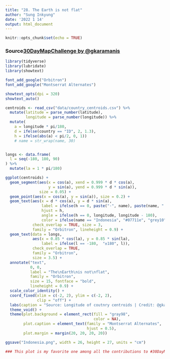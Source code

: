 ```yaml
---
title: "28. The Earth is not flat"
author: "Sung Inkyung"
date: '2022 1 14'
output: html_document
---
```


```r
knitr::opts_chunk$set(echo = TRUE)
```
### Source[30DayMapChallenge by @gkaramanis](https://github.com/gkaramanis/30DayMapChallenge/blob/main/2021/28-not-flat/28-not-flat-circle.R)
```r
library(tidyverse)
library(lubridate)
library(showtext)

font_add_google("Orbitron")
font_add_google("Montserrat Alternates")

showtext_opts(dpi = 320)
showtext_auto()
```


```r
centroids <- read_csv("data/country_centroids.csv") %>%
  mutate(latitude = parse_number(latitude),
         longitude = parse_number(longitude)) %>% 
  mutate(
    a = longitude * pi/180,
    d = ifelse(country == "ID", 2, 1.3),
    h = ifelse(abs(a) < pi/2, 0, 1))
    # name = str_wrap(name, 30)


longs <- data.frame(
  l = seq(-180, 180, 90)
) %>% 
  mutate(la = 1 * pi/180)
```


```r
ggplot(centroids) +
  geom_segment(aes(x = cos(a), xend = 0.999 * d * cos(a),
                   y = sin(a), yend = 0.999 * d * sin(a)),
               size = 0.05) +
  geom_point(aes(x = cos(a), y = sin(a)), size = 0.2) +
  geom_text(aes(x = d * cos(a), y = d * sin(a),
                label = ifelse(h == 0, paste("·", name), paste(name, "·")),
                hjust = h,
                angle = ifelse(h == 0, longitude, longitude - 180),
                color = ifelse(name == "Indonesia", "#07711e", "grey10")),
            check_overlap = TRUE, size = 3,
            family = "Orbitron", lineheight = 0.9) +
  geom_text(data = longs,
            aes(x = 0.85 * cos(la), y = 0.85 * sin(la),
                label = ifelse(l == -180,  "±180", l)),
            check_overlap = TRUE, 
            family = "Orbitron",
            size = 3.5) +
  annotate("text",
           0, 0,
           label = "The\nEarth\nis not\nflat",
           family = "Orbitron",
           size = 15, fontface = "bold",
           lineheight = 0.9) +
  scale_color_identity() +
  coord_fixed(xlim = c(-2, 2), ylim = c(-2, 2),
              clip = "off") +
  labs(caption = "Source: Longitude of coutnry centroids | Credit: @gkaramanis") +
  theme_void() +
  theme(plot.background = element_rect(fill = "gray98",
                                       color = NA),
        plot.caption = element_text(family = "Montserrat Alternates",
                                    hjust = 0.5),
        plot.margin = margin(20, 20, 20, 20))

ggsave("Indonesia.png", width = 26, height = 27, units = "cm")

### This plot is my favorite one among all the contributions to #30DayMapChallenge. The only change I made is fonts.
```
